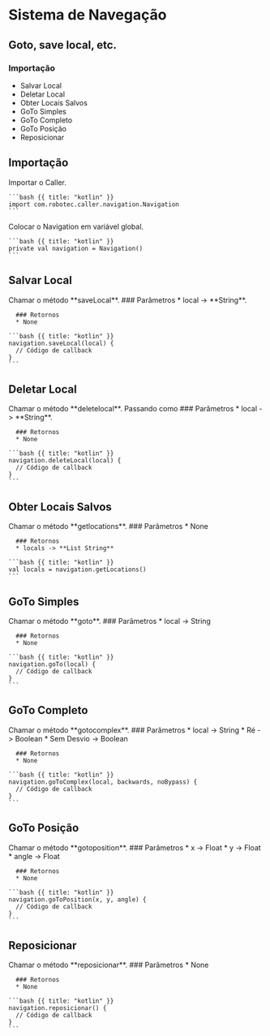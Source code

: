 # Sistema de Navegação
Goto, save local, etc.
---

### Importação

* Salvar Local
* Deletar Local
* Obter Locais Salvos
* GoTo Simples
* GoTo Completo
* GoTo Posição
* Reposicionar

## Importação

<Row>
  <Col>
    Importar o Caller.
  </Col>
  <Col>

    ```bash {{ title: "kotlin" }}
    import com.robotec.caller.navigation.Navigation
    ```
  </Col>
  <Col>
    Colocar o Navigation em variável global.
  </Col>
  <Col>

    ```bash {{ title: "kotlin" }}
    private val navigation = Navigation()
    ```
  </Col>
</Row>

## Salvar Local

<Row>
  <Col>
      Chamar o método **saveLocal**.
      ### Parâmetros
      * local ->  **String**.

      ### Retornos
      * None
  </Col>
  <Col>

    ```bash {{ title: "kotlin" }}
    navigation.saveLocal(local) {
      // Código de callback
    }
    ```
  </Col>
</Row>

## Deletar Local

<Row>
  <Col>
      Chamar o método **deletelocal**. Passando como
      ### Parâmetros
      * local ->  **String**.

      ### Retornos
      * None
  </Col>
  <Col>

    ```bash {{ title: "kotlin" }}
    navigation.deleteLocal(local) {
      // Código de callback
    }
    ```
  </Col>
</Row>

## Obter Locais Salvos

<Row>
  <Col>
      Chamar o método **getlocations**.
      ### Parâmetros
      * None

      ### Retornos
      * locals -> **List String**
  </Col>
  <Col>

    ```bash {{ title: "kotlin" }}
    val locals = navigation.getLocations()
    ```
  </Col>
</Row>

## GoTo Simples

<Row>
  <Col>
      Chamar o método **goto**.
      ### Parâmetros
      * local -> String

      ### Retornos
      * None
  </Col>
  <Col>

    ```bash {{ title: "kotlin" }}
    navigation.goTo(local) {
      // Código de callback
    }
    ```
  </Col>
</Row>

## GoTo Completo

<Row>
  <Col>
      Chamar o método **gotocomplex**.
      ### Parâmetros
      * local -> String
      * Ré -> Boolean
      * Sem Desvio -> Boolean

      ### Retornos
      * None
  </Col>
  <Col>

    ```bash {{ title: "kotlin" }}
    navigation.goToComplex(local, backwards, noBypass) {
      // Código de callback
    }
    ```
  </Col>
</Row>

## GoTo Posição

<Row>
  <Col>
      Chamar o método **gotoposition**.
      ### Parâmetros
      * x -> Float
      * y -> Float
      * angle -> Float

      ### Retornos
      * None
  </Col>
  <Col>

    ```bash {{ title: "kotlin" }}
    navigation.goToPosition(x, y, angle) {
      // Código de callback
    }
    ```
  </Col>
</Row>


## Reposicionar

<Row>
  <Col>
      Chamar o método **reposicionar**.
      ### Parâmetros
      * None

      ### Retornos
      * None
  </Col>
  <Col>

    ```bash {{ title: "kotlin" }}
    navigation.reposicionar() {
      // Código de callback
    }
    ```
  </Col>
</Row>

